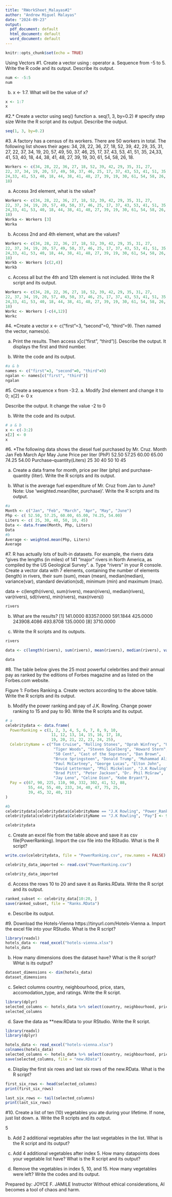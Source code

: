 ```yaml
---
title: "RWorkSheet_Malayas#2"
author: "Andrew Miguel Malayas"
date: "2024-09-23"
output:
  pdf_document: default
  html_document: default
  word_document: default
---
```


```r
knitr::opts_chunk$set(echo = TRUE)
```

Using Vectors
#1. Create a vector using : operator
a. Sequence from -5 to 5. Write the R code and its output.
Describe its output.

```r
num <- -5:5
num
```

b. x <- 1:7. What will be the value of x?
```r
x <- 1:7
x
```






#2.* Create a vector using seq() function
a. seq(1, 3, by=0.2) # specify step size
Write the R script and its output. Describe the output.
```r
seq(1, 3, by=0.2)
```





#3. A factory has a census of its workers. There are 50 workers in total. The following list shows their ages: 
34, 28, 22, 36, 27, 18, 52, 39, 42, 29, 35, 31, 27,
22, 37, 34, 19, 20, 57, 49, 50, 37, 46, 25, 17, 37, 43, 53, 41, 51, 35,
24,33, 41, 53, 40, 18, 44, 38, 41, 48, 27, 39, 19, 30, 61, 54, 58, 26,
18.

```r
Workers <- c(34, 28, 22, 36, 27, 18, 52, 39, 42, 29, 35, 31, 27,
22, 37, 34, 19, 20, 57, 49, 50, 37, 46, 25, 17, 37, 43, 53, 41, 51, 35,
24,33, 41, 53, 40, 18, 44, 38, 41, 48, 27, 39, 19, 30, 61, 54, 58, 26,
18)
```

a. Access 3rd element, what is the value?
```r
Workers <- c(34, 28, 22, 36, 27, 18, 52, 39, 42, 29, 35, 31, 27,
22, 37, 34, 19, 20, 57, 49, 50, 37, 46, 25, 17, 37, 43, 53, 41, 51, 35,
24,33, 41, 53, 40, 18, 44, 38, 41, 48, 27, 39, 19, 30, 61, 54, 58, 26,
18)
Worka <- Workers [3]
Worka

```
b. Access 2nd and 4th element, what are the values?
```r
Workers <- c(34, 28, 22, 36, 27, 18, 52, 39, 42, 29, 35, 31, 27,
22, 37, 34, 19, 20, 57, 49, 50, 37, 46, 25, 17, 37, 43, 53, 41, 51, 35,
24,33, 41, 53, 40, 18, 44, 38, 41, 48, 27, 39, 19, 30, 61, 54, 58, 26,
18)
Workb <- Workers [c(2,4)]
Workb
```
c. Access all but the 4th and 12th element is not
included. Write the R script and its output.
```r
Workers <- c(34, 28, 22, 36, 27, 18, 52, 39, 42, 29, 35, 31, 27,
22, 37, 34, 19, 20, 57, 49, 50, 37, 46, 25, 17, 37, 43, 53, 41, 51, 35,
24,33, 41, 53, 40, 18, 44, 38, 41, 48, 27, 39, 19, 30, 61, 54, 58, 26,
18)
Workc <- Workers [-c(4,12)]
Workc
```





#4. *Create a vector x <- c("first"=3, "second"=0, "third"=9). Then named the
vector, names(x).

a. Print the results. Then access x[c("first", "third")].
Describe the output.
It displays the first and third number.

b. Write the code and its output.

```r
#a & b
names <- c("first"=3, "second"=0, "third"=9)
ngalan <- names[c("first", "third")]
ngalan
```



#5. Create a sequence x from -3:2.
a. Modify 2nd element and change it to 0;
x[2] <- 0
x

Describe the output.
It change the value -2 to 0

b. Write the code and its output.
```r
# a & b
x <- c(-3:2)
x[2] <- 0
x
```


#6. *The following data shows the diesel fuel purchased by Mr. Cruz.
Month Jan Feb March Apr May June
Price per liter (PhP) 52.50 57.25 60.00 65.00 74.25 54.00
Purchase–quantity(Liters) 25 30 40 50 10 45

a. Create a data frame for month, price per liter (php)
and purchase-quantity (liter). Write the R scripts and
its output.


b. What is the average fuel expenditure of Mr. Cruz from
Jan to June? Note: Use ‘weighted.mean(liter,
purchase)‘. Write the R scripts and its output.
```r
#a
Month <- c("Jan", "Feb", "March", "Apr", "May", "June")
Php <- c( 52.50, 57.25, 60.00, 65.00, 74.25, 54.00)
Liters <- c( 25, 30, 40, 50, 10, 45)
Data <- data.frame(Month, Php, Liters)
Data
#b
Average <- weighted.mean(Php, Liters)
Average
```





#7. R has actually lots of built-in datasets. For example, the rivers data “gives the lengths (in miles) of 141 “major” rivers in North America, as compiled by the US Geological Survey”.
a. Type “rivers” in your R console. Create a vector data with 7 elements, containing the number of elements (length) in rivers, their sum (sum), mean (mean), median(median), variance(var), standard deviation(sd), minimum (min) and maximum (max). 

data <- c(length(rivers), sum(rivers), mean(rivers), median(rivers), var(rivers), sd(rivers), min(rivers), max(rivers))

```r
rivers
```

b. What are the results?
[1]    141.0000  83357.0000    591.1844    425.0000 243908.4086    493.8708    135.0000
[8]   3710.0000


c. Write the R scripts and its outputs.
```r
rivers

data <- c(length(rivers), sum(rivers), mean(rivers), median(rivers), var(rivers), sd(rivers), min(rivers), max(rivers))

data
```


#8. The table below gives the 25 most powerful celebrities and their annual pay as ranked
by the editions of Forbes magazine and as listed on the Forbes.com website.

Figure 1: Forbes Ranking
a. Create vectors according to the above table.
Write the R scripts and its output.

b. Modify the power ranking and pay of J.K. Rowling.
Change power ranking to 15 and pay to 90. Write the
R scripts and its output.
```r
# a 
celebritydata <- data.frame(
  PowerRanking = c(1, 2, 3, 4, 5, 6, 7, 8, 9, 10, 
                    11, 12, 13, 14, 15, 16, 17, 18, 
                    19, 20, 21, 22, 23, 24, 25),
  CelebrityName = c("Tom Cruise", "Rolling Stones", "Oprah Winfrey", "U2", 
                     "Tiger Woods", "Steven Spielberg", "Howard Stern", 
                     "50 Cent", "Cast of the Sopranos", "Dan Brown", 
                     "Bruce Springsteen", "Donald Trump", "Muhammad Ali", 
                     "Paul McCartney", "George Lucas", "Elton John", 
                     "David Letterman", "Phil Mickelson", "J.K Rowling", 
                     "Brad Pitt", "Peter Jackson", "Dr. Phil McGraw", 
                     "Jay Leno", "Celine Dion", "Kobe Bryant"),
  Pay = c(67, 90, 225, 110, 90, 332, 302, 41, 52, 88, 
          55, 44, 55, 40, 233, 34, 40, 47, 75, 25, 
          39, 45, 32, 40, 31)
)

#b
celebritydata[celebritydata$CelebrityName == "J.K Rowling", "Power_Ranking"] <- 15
celebritydata[celebritydata$CelebrityName == "J.K Rowling", "Pay"] <- 90

celebritydata

```

c. Create an excel file from the table above and save it
as csv file(PowerRanking). Import the csv file into
the RStudio. What is the R script?
```r
write.csv(celebritydata, file = "PowerRanking.csv", row.names = FALSE)

celebrity_data_imported <- read.csv("PowerRanking.csv")

celebrity_data_imported
```

d. Access the rows 10 to 20 and save it as Ranks.RData.
Write the R script and its output.
```r
ranked_subset <- celebrity_data[10:20, ]
save(ranked_subset, file = "Ranks.RData")
```

e. Describe its output.






#9. Download the Hotels-Vienna https://tinyurl.com/Hotels-Vienna
a. Import the excel file into your RStudio.
What is the R script?
```r
library(readxl)
hotels_data <- read_excel("hotels-vienna.xlsx")
hotels_data
```
b. How many dimensions does the dataset have?
What is the R script? WHat is its output?
```r
dataset_dimensions <- dim(hotels_data)
dataset_dimensions
```
c. Select columns country, neighbourhood,
price, stars, accomodation_type, and
ratings. Write the R script.
```r
library(dplyr)
selected_columns <- hotels_data %>% select(country, neighbourhood, price, stars, accommodation_type, rating)
selected_columns
```
d. Save the data as **new.RData to your RStudio. Write the
R script.
```r
library(readxl)
library(dplyr)

hotels_data <- read_excel("hotels-vienna.xlsx")
colnames(hotels_data)
selected_columns <- hotels_data %>% select(country, neighbourhood, price, stars, accommodation_type, rating)
save(selected_columns, file = "new.RData")
```
e. Display the first six rows and last six rows of the
new.RData. What is the R script?
```r
first_six_rows <- head(selected_columns)
print(first_six_rows)

last_six_rows <- tail(selected_columns)
print(last_six_rows)

```





#10. Create a list of ten (10) vegetables you ate during your lifetime. If none, just list down.
a. Write the R scripts and its output.

5

b. Add 2 additional vegetables after the last vegetables
in the list. What is the R script and its output?

c. Add 4 additional vegetables after index 5. How many
datapoints does your vegetable list have? What is the
R script and its output?

d. Remove the vegetables in index 5, 10, and 15. How
many vegetables were left? Write the codes and its
output.


Prepared by:
JOYCE F. JAMILE
Instructor
Without ethical considerations, AI becomes a tool of chaos and harm.